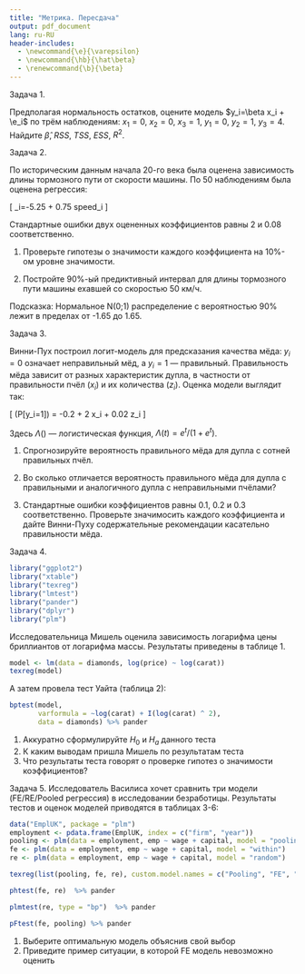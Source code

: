 ```yaml
---
title: "Метрика. Пересдача"
output: pdf_document
lang: ru-RU
header-includes: 
  - \newcommand{\e}{\varepsilon}
  - \newcommand{\hb}{\hat\beta}
  - \renewcommand{\b}{\beta}
---
```


Задача 1. 

Предполагая нормальность остатков, оцените модель $y_i=\beta x_i + \e_i$ по трём наблюдениям: $x_1=0$, $x_2=0$, $x_3=1$, $y_1=0$, $y_2=1$, $y_3=4$. Найдите $\hat{\beta}$, $RSS$, $TSS$, $ESS$, $R^2$.


Задача 2.

По историческим данным начала 20-го века была оценена зависимость длины тормозного пути от скорости машины. По 50 наблюдениям была оценена регрессия: 

\[
\widehat{dist}_i=-5.25 + 0.75 speed_i
\]

Стандартные ошибки двух оцененных коэффициентов равны 2 и 0.08 соответственно.


1. Проверьте гипотезы о значимости каждого коэффициента на 10%-ом уровне значимости.

2. Постройте 90%-ый предиктивный интервал для длины тормозного пути машины ехавшей со скоростью 50 км/ч.

Подсказка: Нормальное N(0;1) распределение с вероятностью 90% лежит в пределах от -1.65 до 1.65.


Задача 3.

Винни-Пух построил логит-модель для предсказания качества мёда: $y_i=0$ означает неправильный мёд, а $y_i=1$ --- правильный. Правильность мёда зависит от разных характеристик дупла, в частности от правильности пчёл ($x_i$) и их количества ($z_i$). Оценка модели выглядит так:

\[
\Lambda(P[y_i=1]) = -0.2 + 2 x_i + 0.02 z_i
\]

Здесь $\Lambda()$ --- логистическая функция, $\Lambda(t)=e^t/(1+e^t)$.

1. Спрогнозируйте вероятность правильного мёда для дупла с сотней правильных пчёл.

2. Во сколько отличается вероятность правильного мёда для дупла с правильными и аналогичного дупла с неправильными пчёлами?

3. Стандартные ошибки коэффициентов равны $0.1$, $0.2$ и $0.3$ соответственно. Проверьте значимосить каждого коэффициента и дайте Винни-Пуху содержательные рекомендации касательно правильности мёда.

\newpage

Задача 4. 

```r
library("ggplot2")
library("xtable")
library("texreg")
library("lmtest")
library("pander")
library("dplyr")
library("plm")
```

Исследовательница Мишель оценила зависимость логарифма цены бриллиантов от логарифма массы. Результаты приведены в таблице 1.

```r
model <- lm(data = diamonds, log(price) ~ log(carat))
texreg(model)
```

А затем провела тест Уайта (таблица 2):
```r
bptest(model, 
       varformula = ~log(carat) + I(log(carat) ^ 2), 
       data = diamonds) %>% pander
```

1. Аккуратно сформулируйте $H_0$ и $H_a$ данного теста
2. К каким выводам пришла Мишель по результатам теста
3. Что результаты теста говорят о проверке гипотез о значимости коэффициентов?



\newpage
Задача 5. Исследователь Василиса хочет сравнить три модели (FE/RE/Pooled регрессия) в исследовании безработицы. Результаты тестов и оценок моделей приводятся в таблицах 3-6:

```r
data("EmplUK", package = "plm")
employment <- pdata.frame(EmplUK, index = c("firm", "year"))
pooling <- plm(data = employment, emp ~ wage + capital, model = "pooling")
fe <- plm(data = employment, emp ~ wage + capital, model = "within")
re <- plm(data = employment, emp ~ wage + capital, model = "random")
```

```r
texreg(list(pooling, fe, re), custom.model.names = c("Pooling", "FE", "RE"))
```

```r
phtest(fe, re)  %>% pander
```

```r
plmtest(re, type = "bp")  %>% pander
```

```r
pFtest(fe, pooling) %>% pander
```


1. Выберите оптимальную модель объяснив свой выбор
2. Приведите пример ситуации, в которой FE модель невозможно оценить


